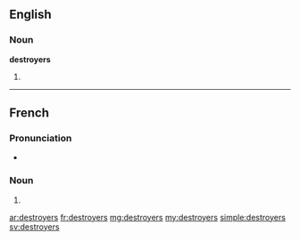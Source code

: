 ==English==

===Noun===
'''destroyers'''

# {{plural of|destroyer}}

----

==French==

===Pronunciation===
* {{IPA|/dɛs.tʁɔ.je/|lang=fr}}

===Noun===
{{head|fr|plural}} {{m|p}}

# {{plural of|destroyer|lang=fr}}

[[ar:destroyers]]
[[fr:destroyers]]
[[mg:destroyers]]
[[my:destroyers]]
[[simple:destroyers]]
[[sv:destroyers]]